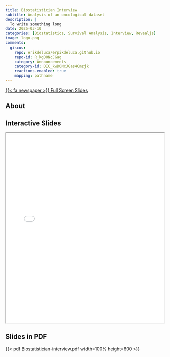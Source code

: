 ```yaml
---
title: Biostatistician Interview
subtitle: Analysis of an oncological dataset 
description: |
  To write something long
date: 2025-03-10  
categories: [Biostatistics, Survival Analysis, Interview, Revealjs]  
image: logo.png  
comments:
  giscus:
    repo: erikdeluca/erpikdeluca.github.io
    repo-id: R_kgDONcJGag
    category: Announcements
    category-id: DIC_kwDONcJGas4Cmzjk
    reactions-enabled: true
    mapping: pathname
---
```


[{{< fa newspaper >}} Full Screen Slides](akkodis%20interview.html#/title-slide){.btn target="_blank"}

## About

## Interactive Slides

<iframe src="akkodis%20interview.html#/title-slide" width="100%" height="600px"></iframe>

## Slides in PDF

{{< pdf Biostatistician-interview.pdf width=100% height=600 >}}
